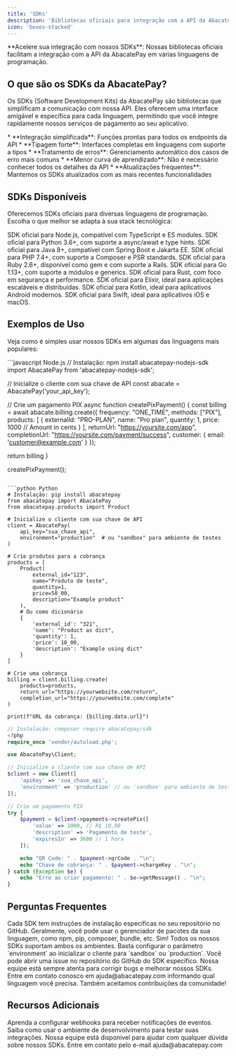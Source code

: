 ```yaml
---
title: 'SDKs'
description: 'Bibliotecas oficiais para integração com a API da AbacatePay'
icon: 'boxes-stacked'
---
```


<Tip>
  **Acelere sua integração com nossos SDKs**: Nossas bibliotecas oficiais facilitam a integração com a API da AbacatePay em várias linguagens de programação.
</Tip>

## <Icon icon="code" type="solid"/>  O que são os SDKs da AbacatePay?

Os SDKs (Software Development Kits) da AbacatePay são bibliotecas que simplificam a comunicação com nossa API. Eles oferecem uma interface amigável e específica para cada linguagem, permitindo que você integre rapidamente nossos serviços de pagamento ao seu aplicativo.

<Card title="Benefícios de usar nossos SDKs" icon="star" horizontal>
  * **Integração simplificada**: Funções prontas para todos os endpoints da API
  * **Tipagem forte**: Interfaces completas em linguagens com suporte a tipos
  * **Tratamento de erros**: Gerenciamento automático dos casos de erro mais comuns
  * **Menor curva de aprendizado**: Não é necessário conhecer todos os detalhes da API
  * **Atualizações frequentes**: Mantemos os SDKs atualizados com as mais recentes funcionalidades
</Card>

## <Icon icon="boxes-stacked" type="solid"/>  SDKs Disponíveis

Oferecemos SDKs oficiais para diversas linguagens de programação. Escolha o que melhor se adapta à sua stack tecnológica:

<Tabs>
  <Tab title="Backend">
    <CardGroup cols={2}>
      <Card title="Node.js" icon="node-js" color="#68A063" href="https://github.com/AbacatePay/abacatepay-nodejs-sdk">
        SDK oficial para Node.js, compatível com TypeScript e ES modules.
      </Card>
      <Card title="Python" icon="python" color="#366B98" href="https://github.com/AbacatePay/abacatepay-python-sdk">
        SDK oficial para Python 3.6+, com suporte a async/await e type hints.
      </Card>
      <Card title="Java" icon="java" color="#E76F00" href="https://github.com/AbacatePay/abacatepay-java-sdk">
        SDK oficial para Java 8+, compatível com Spring Boot e Jakarta EE.
      </Card>
      <Card title="PHP" icon="php" color="#777BB3" href="https://github.com/AbacatePay/abacatepay-php-sdk">
        SDK oficial para PHP 7.4+, com suporte a Composer e PSR standards.
      </Card>
      <Card title="Ruby" icon="gem" color="#CC342D" href="https://github.com/AbacatePay/abacatepay-ruby-sdk">
        SDK oficial para Ruby 2.6+, disponível como gem e com suporte a Rails.
      </Card>
      <Card title="Go" icon="go" color="#00ADD8" href="https://github.com/AbacatePay/abacatepay-go-sdk">
        SDK oficial para Go 1.13+, com suporte a módulos e generics.
      </Card>
      <Card title="Rust" icon="rust" color="#DEA584" href="https://github.com/AbacatePay/abacatepay-rust-sdk">
        SDK oficial para Rust, com foco em segurança e performance.
      </Card>
      <Card title="Elixir" icon="elixir" color="#6E4A7E" href="https://github.com/AbacatePay/abacatepay-elixir-sdk">
        SDK oficial para Elixir, ideal para aplicações escaláveis e distribuídas.
      </Card>
    </CardGroup>
  </Tab>
  <Tab title="Mobile">
    <CardGroup cols={2}>
      <Card title="Kotlin" icon="android" color="#7F52FF" href="https://github.com/AbacatePay/abacatepay-kotlin-sdk">
        SDK oficial para Kotlin, ideal para aplicativos Android modernos.
      </Card>
      <Card title="Swift" icon="apple" color="#F05138" href="https://github.com/AbacatePay/abacatepay-swift-sdk">
        SDK oficial para Swift, ideal para aplicativos iOS e macOS.
      </Card>
    </CardGroup>
  </Tab>
</Tabs>

## <Icon icon="terminal" type="solid"/>  Exemplos de Uso

Veja como é simples usar nossos SDKs em algumas das linguagens mais populares:

<CodeGroup>
```javascript Node.js
// Instalação: npm install abacatepay-nodejs-sdk
import AbacatePay from 'abacatepay-nodejs-sdk';

// Inicialize o cliente com sua chave de API
const abacate = AbacatePay('your_api_key');

// Crie um pagamento PIX
async function createPixPayment() {
  const billing = await abacate.billing.create({
    frequency: "ONE_TIME",
    methods: ["PIX"],
    products: [
      {
        externalId: "PRO-PLAN",
        name: "Pro plan",
        quantity: 1,
        price: 1000 // Amount in cents
      }
    ],
    returnUrl: "https://yoursite.com/app",
    completionUrl: "https://yoursite.com/payment/success",
    customer: {
      email: 'customer@example.com'
    }
  });

  return billing
}

createPixPayment();
```

```python Python
# Instalação: pip install abacatepay
from abacatepay import AbacatePay
from abacatepay.products import Product

# Inicialize o cliente com sua chave de API
client = AbacatePay(
    api_key="sua_chave_api",
    environment="production"  # ou "sandbox" para ambiente de testes
)

# Crie produtos para a cobrança
products = [
    Product(
        external_id="123",
        name="Produto de teste",
        quantity=1,
        price=50_00,
        description="Example product"
    ),
    # Ou como dicionário
    {
        'external_id': "321",
        'name': "Product as dict",
        'quantity': 1,
        'price': 10_00,
        'description': "Example using dict"
    }
]

# Crie uma cobrança
billing = client.billing.create(
    products=products,
    return_url="https://yourwebsite.com/return",
    completion_url="https://yourwebsite.com/complete"
)

print(f"URL da cobrança: {billing.data.url}")
```

```php PHP
// Instalação: composer require abacatepay/sdk
<?php
require_once 'vendor/autoload.php';

use AbacatePay\Client;

// Inicialize o cliente com sua chave de API
$client = new Client([
    'apiKey' => 'sua_chave_api',
    'environment' => 'production' // ou 'sandbox' para ambiente de testes
]);

// Crie um pagamento PIX
try {
    $payment = $client->payments->createPix([
        'value' => 1000, // R$ 10,00
        'description' => 'Pagamento de teste',
        'expiresIn' => 3600 // 1 hora
    ]);

    echo "QR Code: " . $payment->qrCode . "\n";
    echo "Chave de cobrança: " . $payment->chargeKey . "\n";
} catch (Exception $e) {
    echo "Erro ao criar pagamento: " . $e->getMessage() . "\n";
}
```
</CodeGroup>

## <Icon icon="question-circle" type="solid"/>  Perguntas Frequentes

<Accordion title="Como instalar o SDK da minha linguagem?">
  Cada SDK tem instruções de instalação específicas no seu repositório no GitHub. Geralmente, você pode usar o gerenciador de pacotes da sua linguagem, como npm, pip, composer, bundle, etc.
</Accordion>

<Accordion title="Os SDKs funcionam tanto em modo de desenvolvimento quanto em produção?">
  Sim! Todos os nossos SDKs suportam ambos os ambientes. Basta configurar o parâmetro `environment` ao inicializar o cliente para `sandbox` ou `production`.
</Accordion>

<Accordion title="O que fazer se encontrar um bug em um SDK?">
  Você pode abrir uma issue no repositório do GitHub do SDK específico. Nossa equipe está sempre atenta para corrigir bugs e melhorar nossos SDKs.
</Accordion>

<Accordion title="Falta um SDK para a linguagem que eu uso. O que fazer?">
  Entre em contato conosco em <Icon icon="envelope" type="solid"/> ajuda@abacatepay.com informando qual linguagem você precisa. Também aceitamos contribuições da comunidade!
</Accordion>

## <Icon icon="book" type="solid"/>  Recursos Adicionais

<CardGroup cols={2}>
  <Card title="Webhooks" icon="webhook" href="./webhooks">
    Aprenda a configurar webhooks para receber notificações de eventos.
  </Card>
  <Card title="Ambiente de Desenvolvimento" icon="code" href="./devmode">
    Saiba como usar o ambiente de desenvolvimento para testar suas integrações.
  </Card>
</CardGroup>

<Card title="Precisa de ajuda com integração?" icon="headset" color="#25c2a0">
  Nossa equipe está disponível para ajudar com qualquer dúvida sobre nossos SDKs. Entre em contato pelo e-mail <Icon icon="envelope" type="solid"/> ajuda@abacatepay.com
</Card>